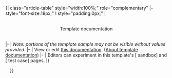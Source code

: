 <includeonly>{| class="article-table" style="width:100%;" role="complementary"
|- style="font-size:18px;"
! style="padding:0px;" | <div style="width:100%; padding:3px 0px; text-align:center;" class="color1">Template documentation</div>
|-
| ''Note: portions of the template sample may not be visible without values provided.''
|-
| View or edit [[Template:{{PAGENAMEE}}/doc|this documentation]]. ([[Template:Documentation|About template documentation]])
|-
| Editors can experiment in this template's [{{fullurl:{{FULLPAGENAMEE}}/Draft|action=edit}} sandbox] and [{{fullurl:{{FULLPAGENAMEE}}/testcases}} test case] pages.
|}
<div style="margin:0 1em;">
{{{{{1|{{PAGENAME}}/doc}}}}}</div></includeonly>
<noinclude>{{Documentation}}</noinclude>
